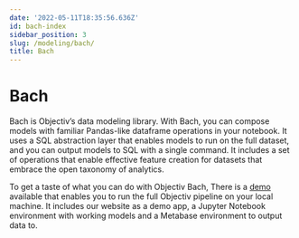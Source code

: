 ```yaml
---
date: '2022-05-11T18:35:56.636Z'
id: bach-index
sidebar_position: 3
slug: /modeling/bach/
title: Bach
---
```


# Bach

Bach is Objectiv’s data modeling library. With Bach, you can compose models with familiar Pandas-like
dataframe operations in your notebook. It uses a SQL abstraction layer that enables models to run on the
full dataset, and you can output models to SQL with a single command. It includes a set of operations that
enable effective feature creation for datasets that embrace the open taxonomy of analytics.

To get a taste of what you can do with Objectiv Bach, There is a [demo](/docs/home/quickstart-guide) available that enables you to run the full Objectiv pipeline on your local
machine. It includes our website as a demo app, a Jupyter Notebook
environment with working models and a Metabase environment to output data to.
